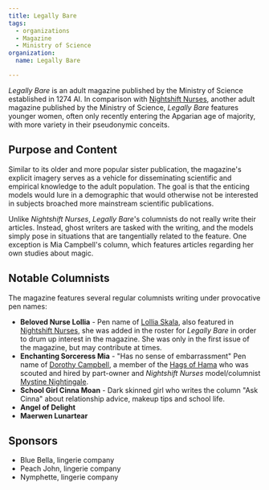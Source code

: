 ```yaml
---
title: Legally Bare
tags:
  - organizations
  - Magazine
  - Ministry of Science
organization:
  name: Legally Bare

---
```


*Legally Bare* is an adult magazine published by the Ministry of Science
established in 1274 AI. In comparison with
[Nightshift Nurses](/organizations/nightshift-nurses), another adult magazine published
by the Ministry of Science, *Legally Bare* features younger women, often only
recently entering the Apgarian age of majority, with more variety in their
pseudonymic conceits.

## Purpose and Content

Similar to its older and more popular sister publication, the magazine's
explicit imagery serves as a vehicle for disseminating scientific and empirical
knowledge to the adult population. The goal is that the enticing models would
lure in a demographic that would otherwise not be interested in subjects
broached more mainstream scientific publications.

Unlike *Nightshift Nurses*, *Legally Bare*'s columnists do not really write
their articles. Instead, ghost writers are tasked with the writing, and the
models simply pose in situations that are tangentially related to the feature.
One exception is Mia Campbell's column, which features articles regarding her
own studies about magic.

## Notable Columnists

<Stub />

The magazine features several regular columnists writing under provocative pen
names:

* **Beloved Nurse Lollia** - Pen name of
  [Lollia Skala](/characters/lollia-skala/), also featured in
  [Nightshift Nurses](/organizations/nightshift-nurses), she was added in the roster for
  *Legally Bare* in order to drum up interest in the magazine. She was only in
  the first issue of the magazine, but may contribute at times.
* **Enchanting Sorceress Mia** - "Has no sense of embarrassment" Pen name of
  [Dorothy Campbell](/characters/dorothy-campbell/), a member of the
  [Hags of Hama](/organizations/hags-of-hama) who was scouted and hired by part-owner and
  *Nightshift Nurses* model/columnist
  [Mystine Nightingale](/characters/mystine-nightingale/).
* **School Girl Cinna Moan** - Dark skinned girl who writes the column "Ask
  Cinna" about relationship advice, makeup tips and school life.
* **Angel of Delight**
* **Maerwen Lunartear**

## Sponsors

* Blue Bella, lingerie company
* Peach John, lingerie company
* Nymphette, lingerie company
